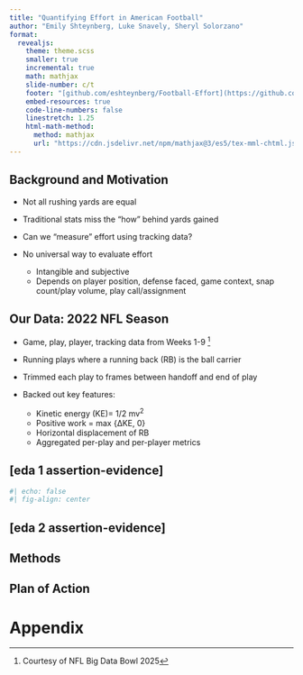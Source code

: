 ```yaml
---
title: "Quantifying Effort in American Football"
author: "Emily Shteynberg, Luke Snavely, Sheryl Solorzano"
format:
  revealjs:
    theme: theme.scss
    smaller: true
    incremental: true
    math: mathjax
    slide-number: c/t
    footer: "[github.com/eshteynberg/Football-Effort](https://github.com/eshteynberg/Football-Effort)"
    embed-resources: true
    code-line-numbers: false
    linestretch: 1.25
    html-math-method:
      method: mathjax
      url: "https://cdn.jsdelivr.net/npm/mathjax@3/es5/tex-mml-chtml.js"
---
```


## Background and Motivation

* Not all rushing yards are equal 

* Traditional stats miss the "how" behind yards gained

* Can we "measure" effort using tracking data?

* No universal way to evaluate effort 

  - Intangible and subjective
  - Depends on player position, defense faced, game context, snap count/play volume, play call/assignment



## Our Data: 2022 NFL Season 

* Game, play, player, tracking data from Weeks 1-9 [^1]

* Running plays where a running back (RB) is the ball carrier

* Trimmed each play to frames between handoff and end of play

* Backed out key features:

  - Kinetic energy (KE)= 1/2 mv^2^
  - Positive work = max {ΔKE, 0}
  - Horizontal displacement of RB
  - Aggregated per-play and per-player metrics


[^1]: Courtesy of NFL Big Data Bowl 2025


## [eda 1 assertion-evidence]

```r
#| echo: false
#| fig-align: center


```


## [eda 2 assertion-evidence]

## Methods

## Plan of Action

# Appendix 


